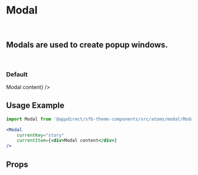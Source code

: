 
<Meta title="Atoms/Modal" component={Modal} />

# Modal
<br />

## Modals are used to create popup windows.
<br />

### Default
<Canvas>
    <Story name="Default" inline={false}>
        <Modal
            currentKey="story"
            currentItem={<div style={{ padding: '10px 20px' }}>Modal content</div>}
        />
    </Story>
</Canvas>

## Usage Example
```jsx
import Modal from '@appdirect/sfb-theme-components/src/atoms/modal/Modal';

<Modal
    currentKey="story"
    currentItem={<div>Modal content</div>}
/>
```

## Props
<ArgsTable of={Modal} />
